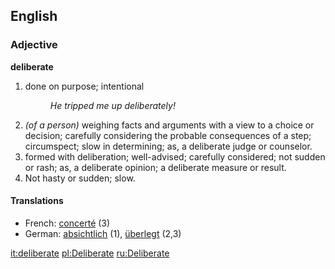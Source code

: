 ==English==

===Adjective===

'''deliberate'''

# done on purpose; intentional
#:''He tripped me up deliberately!''
# ''(of a person)'' weighing facts and arguments with a view to a choice or decision; carefully considering the probable consequences of a step; circumspect; slow in determining; as, a deliberate judge or counselor.
#formed with deliberation; well-advised; carefully considered; not sudden or rash; as, a deliberate opinion; a deliberate measure or result.
#Not hasty or sudden; slow.


====Translations====
*French: [[concerté]] (3)
*German: [[absichtlich]] (1), [[überlegt]] (2,3)

[[it:deliberate]]
[[pl:Deliberate]]
[[ru:Deliberate]]